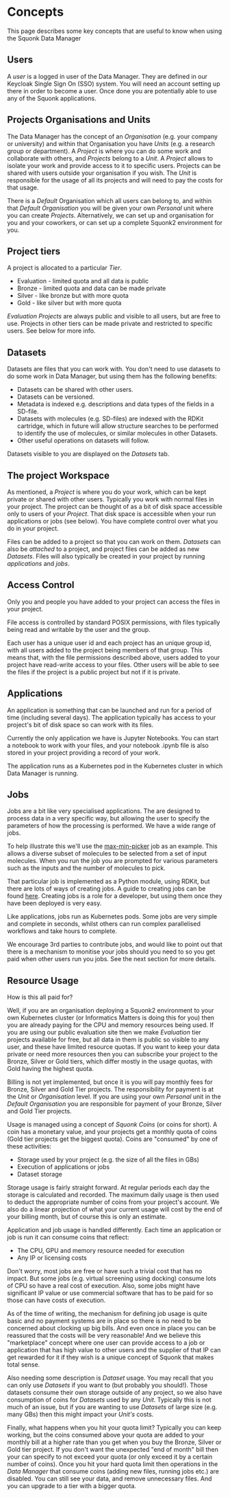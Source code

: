


<Head>
  <title>Data Manager User Documentation - Key Concepts</title>
</Head>

<DocsNav />

# Concepts

This page describes some key concepts that are useful to know when using the Squonk Data Manager

## Users

A *user* is a logged in user of the Data Manager. They are defined in our Keycloak Single Sign On (SSO) system.
You will need an account setting up there in order to become a user. Once done you are potentially able to use
any of the Squonk applications.

## Projects Organisations and Units

The Data Manager has the concept of an _Organisation_ (e.g. your company or university) and within that
Organisation you have _Units_ (e.g. a research group or department).
A _Project_ is where you can do some work and collaborate with others, and _Projects_ belong to a _Unit_.
A _Project_  allows to isolate your work and provide access to it to specific users.
Projects can be shared with users outside your organisation if you wish.
The _Unit_ is responsible for the usage of all its projects and will need to pay the costs for that usage.

There is a _Default_ Organisation which all users can belong to, and within that _Default_ _Organisation_ you will be
given your own _Personal_ unit where you can create _Projects_. Alternatively, we can set up and organisation for you
and your coworkers, or can set up a complete Squonk2 environment for you.

## Project tiers

A project is allocated to a particular _Tier_.

* Evaluation - limited quota and all data is public
* Bronze - limited quota and data can be made private
* Silver - like bronze but with more quota
* Gold - like silver but with more quota

_Evaluation_ _Projects_ are always public and visible to all users, but are free to use.
Projects in other tiers can be made private and restricted to specific users. See below for more info.

## Datasets

Datasets are files that you can work with. You don't need to use datasets to do some work in Data Manager, but
using them has the following benefits:

* Datasets can be shared with other users.
* Datasets can be versioned.
* Metadata is indexed e.g. descriptions and data types of the fields in a SD-file.
* Datasets with molecules (e.g. SD-files) are indexed with the RDKit cartridge, which in future will allow structure
  searches to be performed to identify the use of molecules, or similar molecules in other Datasets.
* Other useful operations on datasets will follow.

Datasets visible to you are displayed on the _Datasets_ tab.

## The project Workspace

As mentioned, a _Project_ is where you do your work, which can be kept private or shared with other users.
Typically you work with normal files in your project. The project can be thought of as a bit of disk space accessible
only to users of your _Project_. That disk space is accessible when your run applications or jobs (see below).
You have complete control over what you do in your project.

Files can be added to a project so that you can work on them.
_Datasets_ can also be _attached_ to a project, and project files can be added as new _Datasets_.
Files will also typically be created in your project by running *applications* and *jobs*.

## Access Control

Only you and people you have added to your project can access the files in your project.

File access is controlled by standard POSIX permissions, with files typically being read and writable by the user and
the group.

Each user has a unique user id and each project has an unique group id, with all users added to the project being
members of that group. This means that, with the file permissions described above, users added to your project have
read-write access to your files. Other users will be able to see the files if the project is a public project but not
if it is private.

## Applications

An application is something that can be launched and run for a period of time (including several days).
The application typically has access to your project's bit of disk space so can work with its files.

Currently the only application we have is Jupyter Notebooks. You can start a notebook to work with your files, and
your notebook .ipynb file is also stored in your project providing a record of your work.

The application runs as a Kubernetes pod in the Kubernetes cluster in which Data Manager is running.

## Jobs

Jobs are a bit like very specialised applications. The are designed to process data in a very specific way, but allowing
the user to specify the parameters of how the processing is performed. We have a wide range of jobs.

To help illustrate this we'll use the
[max-min-picker](https://github.com/InformaticsMatters/virtual-screening/blob/main/data-manager/docs/rdkit/max-min-picker.md)
job as an example. This allows a diverse subset of molecules to be selected from a set of input molecules.
When you run the job you are prompted for various parameters such as the inputs and the number of molecules to pick.

That particular job is implemented as a Python module, using RDKit, but there are lots of ways of creating jobs.
A guide to creating jobs can be found [here](https://informaticsmatters.gitlab.io/mini-apps-data-tier/0-7/creating-new-jobs.html).
Creating jobs is a role for a developer, but using them once they have been deployed is very easy.

Like applications, jobs run as Kubernetes pods. Some jobs are very simple and complete in seconds, whilst others can run
complex parallelised workflows and take hours to complete.

We encourage 3rd parties to contribute jobs, and would like to point out that there is a mechanism to monitise your
jobs should you need to so you get paid when other users run you jobs. See the next section for more details.

## Resource Usage

How is this all paid for?

Well, if you are an organisation deploying a Squonk2 environment to your own Kubernetes cluster (or Informatics Matters is
doing this for you) then you are already paying for the CPU and memory resources being used.
If you are using our public evaluation site then we make _Evaluation_ tier projects available for free, but all data
in them is public so visible to any user, and these have limited resource quotas.
If you want to keep your data private or need more resources then you can subscribe your project to the
Bronze, Silver or Gold tiers, which differ mostly in the usage quotas, with Gold having the highest quota.

Billing is not yet implemented, but once it is you will pay monthly fees for Bronze, Silver and Gold Tier projects.
The responsibility for payment is at the _Unit_ or _Organisation_ level. If you are using your own _Personal_ unit in the
_Default_ _Organisation_ you are responsible for payment of your Bronze, Silver and Gold Tier projects.

Usage is managed using a concept of _Squonk Coins_ (or coins for short). A coin has a monetary value, and your projects
get a monthly quota of coins (Gold tier projects get the biggest quota).
Coins are "consumed" by one of these activities:
* Storage used by your project (e.g. the size of all the files in GBs)
* Execution of applications or jobs
* Dataset storage

Storage usage is fairly straight forward. At regular periods each day the storage is calculated and recorded. The maximum
daily usage is then used to deduct the appropriate number of coins from your project's account. We also do a linear
projection of what your current usage will cost by the end of your billing month, but of course this is only an estimate.

Application and job usage is handled differently. Each time an application or job is run it can consume coins that reflect:
* The CPU, GPU and memory resource needed for execution
* Any IP or licensing costs

Don't worry, most jobs are free or have such a trivial cost that has no impact.
But some jobs (e.g. virtual screening using docking) consume lots of CPU so have a real cost of execution.
Also, some jobs might have significant IP value or use commercial software that has to be paid for so those can have
costs of execution.

As of the time of writing, the mechanism for defining job usage is quite basic and no payment systems are in place so
there is no need to be concerned about clocking up big bills. And even once in place you can be reassured that the costs
will be very reasonable! And we believe this "marketplace" concept where one user can provide access to a job or application
that has high value to other users and the supplier of that IP can get rewarded for it if they wish is a unique concept
of Squonk that makes total sense.

Also needing some description is _Dataset_ usage. You may recall that you can only use _Datasets_ if you want to (but
probably you should!). Those datasets consume their own storage outside of any project, so we also have consumption of
coins for _Datasets_ used by any _Unit_. Typically this is not much of an issue, but if you are wanting to use _Datasets_
of large size (e.g. many GBs) then this might impact your _Unit's_ costs.

Finally, what happens when you hit your quota limit? Typically you can keep working, but the coins consumed above your
quota are added to your monthly bill at a higher rate than you get when you buy the Bronze, Silver or Gold tier
project. If you don't want the unexpected "end of month" bill then your can specify to not exceed your quota (or only
exceed it by a certain number of coins).
Once you hit your hard quota limit then operations in the _Data Manager_ that consume coins (adding new files, running
jobs etc.) are disabled. You can still see your data, and remove unnecessary files. And you can upgrade to a tier with
a bigger quota.

